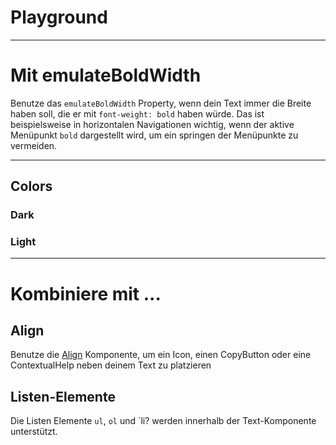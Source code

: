 # Playground

<LiveCodeEditor />

---

# Mit emulateBoldWidth

Benutze das `emulateBoldWidth` Property, wenn dein Text immer die Breite haben
soll, die er mit `font-weight: bold` haben würde. Das ist beispielsweise in
horizontalen Navigationen wichtig, wenn der aktive Menüpunkt `bold` dargestellt
wird, um ein springen der Menüpunkte zu vermeiden.

<LiveCodeEditor example="emulateBoldWidth" editorCollapsed />

---

## Colors

### Dark

<LiveCodeEditor example="dark" bgColor="light" editorCollapsed />

### Light

<LiveCodeEditor example="light" bgColor="dark" editorCollapsed />

---

# Kombiniere mit ...

## Align

Benutze die [Align](/03-components/structure/align) Komponente, um ein Icon,
einen CopyButton oder eine ContextualHelp neben deinem Text zu platzieren

<LiveCodeEditor example="align" editorCollapsed />

## Listen-Elemente

Die Listen Elemente `ul`, `ol` und `li? werden innerhalb der Text-Komponente
unterstützt.

<LiveCodeEditor example="list" editorCollapsed />
